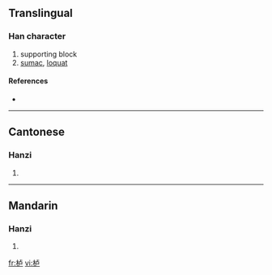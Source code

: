{{also|櫨}}
==Translingual==

===Han character===
{{Han char|rn=75|rad=木|as=05|sn=9|four=|canj=木卜尸 (DYS)}}

# supporting block
# [[sumac]], [[loquat]]

====References====
* {{Han ref|kx=0521.121|hdz=21181.040|uh=680C|ud=26636}}

----

==Cantonese==

===Hanzi===
{{yue-hanzi|jyut=|y=lou4}}

# {{defn|Cantonese}}

----

==Mandarin==

===Hanzi===
{{cmn-hanzi|tra=櫨|pin=[[lú]] ([[lu2]])|wg=lu<sup>2</sup>}}

# {{defn|Mandarin}}

[[fr:栌]]
[[vi:栌]]
